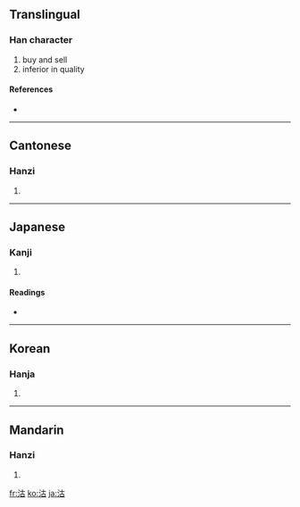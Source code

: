 ==Translingual==

===Han character===
{{Han char|rn=85|rad=水|as=05|sn=8|four=3416<sub>0</sub>|canj=水十口 (EJR)}}

# buy and sell
# inferior in quality

====References====
* {{Han ref|kx=0614.100|dkj=17258|dj=1008.020|hdz=31581.020|uh=6CBD|ud=27837|bh=AA66|bd=43622}}

----

==Cantonese==

===Hanzi===
{{yue-hanzi|jyut=|y=gu1}}

# {{defn|Cantonese|sort=水05}}

----

==Japanese==

===Kanji===
{{ja-kanji|grade=|rs=水05}}

# {{defn|Japanese|sort=水05}}

====Readings====
* {{ja-readings|on=[[こ]] (ko)|kun=[[かう]] (kau), [[あたい]] (atai)}}

----

==Korean==

===Hanja===
{{ko-hanja|hangeul=고|eumhun=|rv=go|mr=ko|y=ko}}

# {{defn|Korean|sort=水05}}

----

==Mandarin==

===Hanzi===
{{cmn-hanzi|pin=[[gū]] ([[gu1]])|wg=ku<sup>1</sup>}}

# {{defn|Mandarin|sort=水05}}

[[fr:沽]]
[[ko:沽]]
[[ja:沽]]